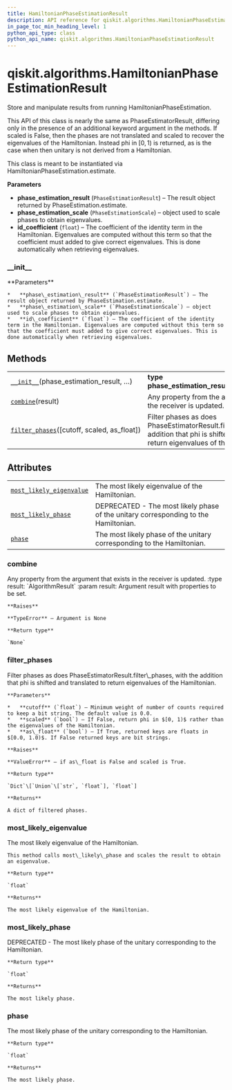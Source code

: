 ```yaml
---
title: HamiltonianPhaseEstimationResult
description: API reference for qiskit.algorithms.HamiltonianPhaseEstimationResult
in_page_toc_min_heading_level: 1
python_api_type: class
python_api_name: qiskit.algorithms.HamiltonianPhaseEstimationResult
---
```


# qiskit.algorithms.HamiltonianPhaseEstimationResult

<Class id="qiskit.algorithms.HamiltonianPhaseEstimationResult" github="https://github.com/qiskit/qiskit/tree/stable/0.18/qiskit/algorithms/phase_estimators/hamiltonian_phase_estimation_result.py" signature="HamiltonianPhaseEstimationResult(phase_estimation_result, phase_estimation_scale, id_coefficient)">
  Store and manipulate results from running HamiltonianPhaseEstimation.

  This API of this class is nearly the same as PhaseEstimatorResult, differing only in the presence of an additional keyword argument in the methods. If scaled is False, then the phases are not translated and scaled to recover the eigenvalues of the Hamiltonian. Instead phi in $[0, 1)$ is returned, as is the case when then unitary is not derived from a Hamiltonian.

  This class is meant to be instantiated via HamiltonianPhaseEstimation.estimate.

  **Parameters**

  *   **phase\_estimation\_result** (`PhaseEstimationResult`) – The result object returned by PhaseEstimation.estimate.
  *   **phase\_estimation\_scale** (`PhaseEstimationScale`) – object used to scale phases to obtain eigenvalues.
  *   **id\_coefficient** (`float`) – The coefficient of the identity term in the Hamiltonian. Eigenvalues are computed without this term so that the coefficient must added to give correct eigenvalues. This is done automatically when retrieving eigenvalues.

  ### \_\_init\_\_

  <Function id="qiskit.algorithms.HamiltonianPhaseEstimationResult.__init__" name="__init__" signature="__init__(phase_estimation_result, phase_estimation_scale, id_coefficient)">
    **Parameters**

    *   **phase\_estimation\_result** (`PhaseEstimationResult`) – The result object returned by PhaseEstimation.estimate.
    *   **phase\_estimation\_scale** (`PhaseEstimationScale`) – object used to scale phases to obtain eigenvalues.
    *   **id\_coefficient** (`float`) – The coefficient of the identity term in the Hamiltonian. Eigenvalues are computed without this term so that the coefficient must added to give correct eigenvalues. This is done automatically when retrieving eigenvalues.
  </Function>

  ## Methods

  |                                                                                                                                                                                       |                                                                                                                                                           |
  | ------------------------------------------------------------------------------------------------------------------------------------------------------------------------------------- | --------------------------------------------------------------------------------------------------------------------------------------------------------- |
  | [`__init__`](#qiskit.algorithms.HamiltonianPhaseEstimationResult.__init__ "qiskit.algorithms.HamiltonianPhaseEstimationResult.__init__")(phase\_estimation\_result, …)                | **type phase\_estimation\_result**`PhaseEstimationResult`                                                                                                 |
  | [`combine`](#qiskit.algorithms.HamiltonianPhaseEstimationResult.combine "qiskit.algorithms.HamiltonianPhaseEstimationResult.combine")(result)                                         | Any property from the argument that exists in the receiver is updated.                                                                                    |
  | [`filter_phases`](#qiskit.algorithms.HamiltonianPhaseEstimationResult.filter_phases "qiskit.algorithms.HamiltonianPhaseEstimationResult.filter_phases")(\[cutoff, scaled, as\_float]) | Filter phases as does PhaseEstimatorResult.filter\_phases, with the addition that phi is shifted and translated to return eigenvalues of the Hamiltonian. |

  ## Attributes

  |                                                                                                                                                                                    |                                                                                     |
  | ---------------------------------------------------------------------------------------------------------------------------------------------------------------------------------- | ----------------------------------------------------------------------------------- |
  | [`most_likely_eigenvalue`](#qiskit.algorithms.HamiltonianPhaseEstimationResult.most_likely_eigenvalue "qiskit.algorithms.HamiltonianPhaseEstimationResult.most_likely_eigenvalue") | The most likely eigenvalue of the Hamiltonian.                                      |
  | [`most_likely_phase`](#qiskit.algorithms.HamiltonianPhaseEstimationResult.most_likely_phase "qiskit.algorithms.HamiltonianPhaseEstimationResult.most_likely_phase")                | DEPRECATED - The most likely phase of the unitary corresponding to the Hamiltonian. |
  | [`phase`](#qiskit.algorithms.HamiltonianPhaseEstimationResult.phase "qiskit.algorithms.HamiltonianPhaseEstimationResult.phase")                                                    | The most likely phase of the unitary corresponding to the Hamiltonian.              |

  ### combine

  <Function id="qiskit.algorithms.HamiltonianPhaseEstimationResult.combine" name="combine" signature="combine(result)">
    Any property from the argument that exists in the receiver is updated. :type result: `AlgorithmResult` :param result: Argument result with properties to be set.

    **Raises**

    **TypeError** – Argument is None

    **Return type**

    `None`
  </Function>

  ### filter\_phases

  <Function id="qiskit.algorithms.HamiltonianPhaseEstimationResult.filter_phases" name="filter_phases" signature="filter_phases(cutoff=0.0, scaled=True, as_float=True)">
    Filter phases as does PhaseEstimatorResult.filter\_phases, with the addition that phi is shifted and translated to return eigenvalues of the Hamiltonian.

    **Parameters**

    *   **cutoff** (`float`) – Minimum weight of number of counts required to keep a bit string. The default value is 0.0.
    *   **scaled** (`bool`) – If False, return phi in $[0, 1)$ rather than the eigenvalues of the Hamiltonian.
    *   **as\_float** (`bool`) – If True, returned keys are floats in $[0.0, 1.0)$. If False returned keys are bit strings.

    **Raises**

    **ValueError** – if as\_float is False and scaled is True.

    **Return type**

    `Dict`\[`Union`\[`str`, `float`], `float`]

    **Returns**

    A dict of filtered phases.
  </Function>

  ### most\_likely\_eigenvalue

  <Function id="qiskit.algorithms.HamiltonianPhaseEstimationResult.most_likely_eigenvalue" name="most_likely_eigenvalue" signature="property most_likely_eigenvalue">
    The most likely eigenvalue of the Hamiltonian.

    This method calls most\_likely\_phase and scales the result to obtain an eigenvalue.

    **Return type**

    `float`

    **Returns**

    The most likely eigenvalue of the Hamiltonian.
  </Function>

  ### most\_likely\_phase

  <Function id="qiskit.algorithms.HamiltonianPhaseEstimationResult.most_likely_phase" name="most_likely_phase" signature="property most_likely_phase">
    DEPRECATED - The most likely phase of the unitary corresponding to the Hamiltonian.

    **Return type**

    `float`

    **Returns**

    The most likely phase.
  </Function>

  ### phase

  <Function id="qiskit.algorithms.HamiltonianPhaseEstimationResult.phase" name="phase" signature="property phase">
    The most likely phase of the unitary corresponding to the Hamiltonian.

    **Return type**

    `float`

    **Returns**

    The most likely phase.
  </Function>
</Class>

